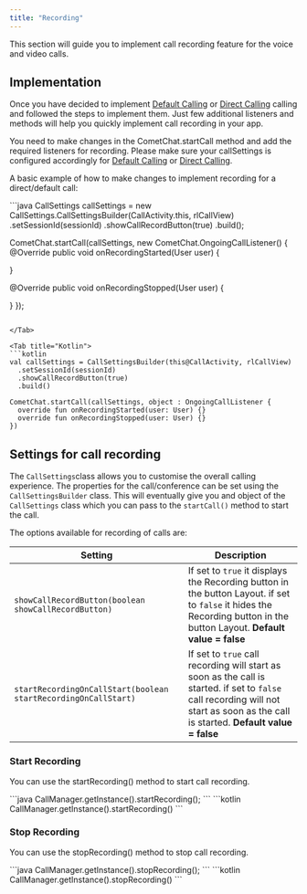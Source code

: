```yaml
---
title: "Recording"
---
```




This section will guide you to implement call recording feature for the voice and video calls.

## Implementation

Once you have decided to implement [Default Calling](/docs/sdk/android/3.0/default-calling-v3) or [Direct Calling](/docs/sdk/android/3.0/direct-calling-v3) calling and followed the steps to implement them. Just few additional listeners and methods will help you quickly implement call recording in your app.

You need to make changes in the CometChat.startCall method and add the required listeners for recording. Please make sure your callSettings is configured accordingly for [Default Calling](/docs/sdk/android/3.0/default-calling-v3) or [Direct Calling](/docs/sdk/android/3.0/direct-calling-v3).

A basic example of how to make changes to implement recording for a direct/default call:

<Tabs>
<Tab title="Java">
```java
CallSettings callSettings = new CallSettings.CallSettingsBuilder(CallActivity.this, rlCallView)
  .setSessionId(sessionId)
  .showCallRecordButton(true)
  .build();

CometChat.startCall(callSettings, new CometChat.OngoingCallListener() {
  @Override
  public void onRecordingStarted(User user) {

  }

  @Override
  public void onRecordingStopped(User user) {

  }
});
```

</Tab>

<Tab title="Kotlin">
```kotlin
val callSettings = CallSettingsBuilder(this@CallActivity, rlCallView)
  .setSessionId(sessionId)
  .showCallRecordButton(true)
  .build()

CometChat.startCall(callSettings, object : OngoingCallListener {
  override fun onRecordingStarted(user: User) {}
  override fun onRecordingStopped(user: User) {}
})
```

</Tab>

</Tabs>

## Settings for call recording

The `CallSettings`class allows you to customise the overall calling experience. The properties for the call/conference can be set using the `CallSettingsBuilder` class. This will eventually give you and object of the `CallSettings` class which you can pass to the `startCall()` method to start the call.

The options available for recording of calls are:

| Setting                                                        | Description                                                                                                                                                                          |
| -------------------------------------------------------------- | ------------------------------------------------------------------------------------------------------------------------------------------------------------------------------------ |
| `showCallRecordButton(boolean showCallRecordButton)`           | If set to `true` it displays the Recording button in the button Layout. if set to `false` it hides the Recording button in the button Layout. **Default value = false**              |
| `startRecordingOnCallStart(boolean startRecordingOnCallStart)` | If set to `true` call recording will start as soon as the call is started. if set to `false` call recording will not start as soon as the call is started. **Default value = false** |

### Start Recording

You can use the startRecording() method to start call recording.

<Tabs>
<Tab title="Java">
```java
CallManager.getInstance().startRecording();
```

</Tab>

<Tab title="Kotlin">
```kotlin
CallManager.getInstance().startRecording()
```

</Tab>

</Tabs>

### Stop Recording

You can use the stopRecording() method to stop call recording.

<Tabs>
<Tab title="Java">
```java
CallManager.getInstance().stopRecording();
```

</Tab>

<Tab title="Kotlin">
```kotlin
CallManager.getInstance().stopRecording()
```

</Tab>

</Tabs>
